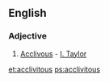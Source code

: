 ==English==

===Adjective===
{{en-adj}}

# [[acclivous|Acclivous]] - [[I. Taylor]]

[[et:acclivitous]]
[[ps:acclivitous]]